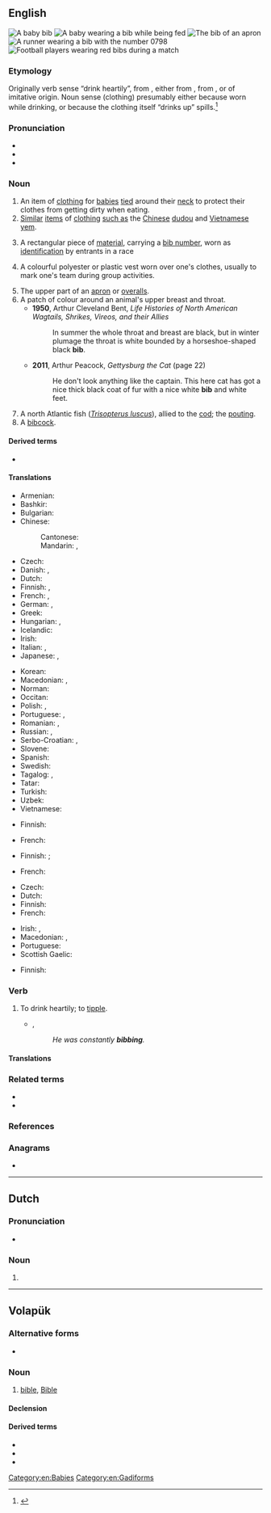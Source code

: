 ==English==
{{wikipedia|Bib (garment)|Bib}}
[[File:Bib 1 (PSF).png|thumb|A baby '''bib''']]
[[File:Baby eating baby food.jpg|thumb|A baby wearing a '''bib''' while being fed]]
[[File:Bib 2 (PSF).png|thumb|The '''bib''' of an apron]]
[[File:Lisa Harvey in Calgary 10k.jpg|thumb|A runner wearing a '''bib''' with the number 0798]]
[[File:US Navy 081107-N-3215T-004 Sailors assigned to the Arleigh Burke-class guided-missile destroyer USS Curtis Wilbur (DDG 54) and airmen from the Japan Self Defense Force Western Air Force shake hands before playing a soccer match.jpg|thumb|[[Football]] players wearing red '''bibs''' during a match]]

===Etymology===
Originally verb sense “drink heartily”, from {{etyl|enm|en}} {{m|enm|bibben}}, either from {{etyl|la|en}} {{m|la|bibō||I drink}}, from {{etyl|ine-pro|en}} {{m|ine-pro|*peh₃-}}, or of imitative origin. Noun sense (clothing) presumably either because worn while drinking, or because the clothing itself “drinks up” spills.<ref>{{R:Online Etymology Dictionary}}</ref>

===Pronunciation===
* {{audio|en-us-bib.ogg|Audio (US)|lang=en}}
* {{IPA|/bɪb/|lang=en}}
* {{rhymes|ɪb|lang=en}}

===Noun===
{{en-noun}}

# An item of [[clothing]] for [[baby|babies]] [[tie]]d around their [[neck]] to protect their clothes from getting dirty when eating.
# [[similar|Similar]] [[item]]s of [[clothing]] [[such as]] the [[Chinese]] [[dudou]] and [[Vietnamese]] [[yem]].
# {{lb|en|sports}} A rectangular piece of [[material]], carrying a [[bib number]], worn as [[identification]] by entrants in a race
# {{lb|en|sports}} A colourful polyester or plastic vest worn over one's clothes, usually to mark one's team during group activities.
# The upper part of an [[apron]] or [[overalls]].
# A patch of colour around an animal's upper breast and throat.
#* '''1950''', Arthur Cleveland Bent, ''Life Histories of North American Wagtails, Shrikes, Vireos, and their Allies''
#*: In summer the whole throat and breast are black, but in winter plumage the throat is white bounded by a horseshoe-shaped black '''bib'''.
#* '''2011''', Arthur Peacock, ''Gettysburg the Cat'' (page 22)
#*: He don't look anything like the captain. This here cat has got a nice thick black coat of fur with a nice white '''bib''' and white feet.
# A north Atlantic fish (''[[Trisopterus luscus]]''), allied to the [[cod]]; the [[pouting]].
# A [[bibcock]].

====Derived terms====
* {{l|en|best bib and tucker}}

====Translations====
{{trans-top|item of clothing for babies}}
* Armenian: {{t+|hy|կրծկալ}}
* Bashkir: {{t|ba|күкрәксә}}
* Bulgarian: {{t|bg|лигавче}}
* Chinese:
*: Cantonese: {{t|yue|口水肩|tr=hau2 seoi2 gin1}}
*: Mandarin: {{t+|cmn|圍兜|sc=Hani}}, {{t+|cmn|围兜|tr=wéidōu|sc=Hani}}
* Czech: {{t+|cs|bryndák|m}}
* Danish: {{t|da|hagesmæk|c}}, {{t|da|savlesmæk|c}}
* Dutch: {{t|nl|slabbetje}}
* Finnish: {{t+|fi|ruokalappu}}, {{t|fi|leukalappu}}
* French: {{t+|fr|bavoir|m}}, {{t+|fr|bavette|f}}
* German: {{t+|de|Lätzchen|n}}, {{t+|de|Latz|m}}
* Greek: {{t+|el|σαλιάρα|f}}
* Hungarian: {{t+|hu|partedli}}, {{t+|hu|előke}}
* Icelandic: {{t+|is|smekkur|m}}
* Irish: {{t|ga|bráidín|m}}
* Italian: {{t+|it|bavaglino|m}}, {{t|it|bavaglio|m}}
* Japanese: {{t|ja|ビブ|tr=bibu}}, {{t|ja|涎掛け|tr=よだれかけ, yodarekake}}
{{trans-mid}}
* Korean: {{t|ko|턱받이}}
* Macedonian: {{t|mk|лигавче|n}}, {{t|mk|портикла|f}}
* Norman: {{t|nrf|bav'thette|f}} {{qualifier|Jersey}}
* Occitan: {{t|oc|bavarèl|m}}
* Polish: {{t+|pl|śliniak|m}}, {{t+|pl|śliniaczek|m}}
* Portuguese: {{t|pt|babador}}, {{t+|pt|bibe|m}}
* Romanian: {{t+|ro|bărbiță|f}}, {{t+|ro|bavetă|f}}
* Russian: {{t+|ru|нагру́дник|m}}, {{t+|ru|слюня́вчик|m}}
* Serbo-Croatian: {{t+|sh|opršnjak|m}}, {{t+|sh|portikla|f}}
* Slovene: {{t|sl|slinček|m}}
* Spanish: {{t+|es|babero|m}}
* Swedish: {{t+|sv|haklapp|c}}
* Tagalog: {{t|tl|sapula}}, {{t|tl|salumbaba}}
* Tatar: {{t+|tt|күкрәкчә}}
* Turkish: {{t+|tr|önlük}}
* Uzbek: {{t+|uz|oshxoʻrak}}
* Vietnamese: {{t+|vi|yếm dãi}}
{{trans-bottom}}

{{trans-top|sports: piece of material carrying the bib number}}
* Finnish: {{t|fi|numerolappu}}
{{trans-mid}}
* French: {{t+|fr|dossard|m}}
{{trans-bottom}}

{{trans-top|sports: colourful vest}}
* Finnish: {{t|fi|peliliivi}}; {{t|fi|numeroliivi}} {{qualifier|with number}}
{{trans-mid}}
* French: {{t+|fr|chasuble|f}}
{{trans-bottom}}

{{trans-top|upper part of an apron or overalls}}
* Czech: {{t|cs|lacl|m}}
* Dutch: {{t|nl|borstje, salopette}}
* Finnish: {{t|fi|rintalappu}}
* French: {{t+|fr|bavette|f}}
{{trans-mid}}
* Irish: {{t|ga|bibe|m}}, {{t|ga|sciúlán|m}}
* Macedonian: {{t|mk|лигавче|n}}, {{t|mk|портикла|f}}
* Portuguese: {{t+|pt|peitilho|m}}
* Scottish Gaelic: {{t|gd|biob|m}}
{{trans-bottom}}

{{trans-top|patch of colour around an animal's upper breast and throat}}
* Finnish: {{t|fi|kurkkulappu}}
{{trans-mid}}
{{trans-bottom}}

{{trans-see|''Trisopterus luscus''|pouting}}

{{trans-see|bibcock}}

===Verb===
{{en-verb|bibb}}

# {{lb|en|archaic}} To drink heartily; to [[tipple]].
#* {{rfdate|and other bibliographic particulars}}, {{w|Locke}}
#*: ''He was constantly '''bibbing'''.''

====Translations====
{{trans-see|to drink heavily|tipple}}

===Related terms===
* {{l|en|bibber}}
* {{l|en|bibble}}

===References===
<references/>

===Anagrams===
* {{anagrams|en|IBB}}

[[Category:en:Babies]]
[[Category:en:Gadiforms]]

----

==Dutch==

===Pronunciation===
* {{audio|Nl-bib.ogg|Audio|lang=nl}}

===Noun===
{{nl-noun|f|-|-}}

# {{abbreviation of|bibliotheek|nocap=1|lang=nl}}

----

==Volapük==

===Alternative forms===
* {{l|vo|Bib}}

===Noun===
{{vo-noun}}

# [[bible]], [[Bible]]

====Declension====
{{vo-decl-noun}}

====Derived terms====
* {{l|vo|bibik}}
* {{l|vo|bibiko}}
* {{l|vo|cilabib}}